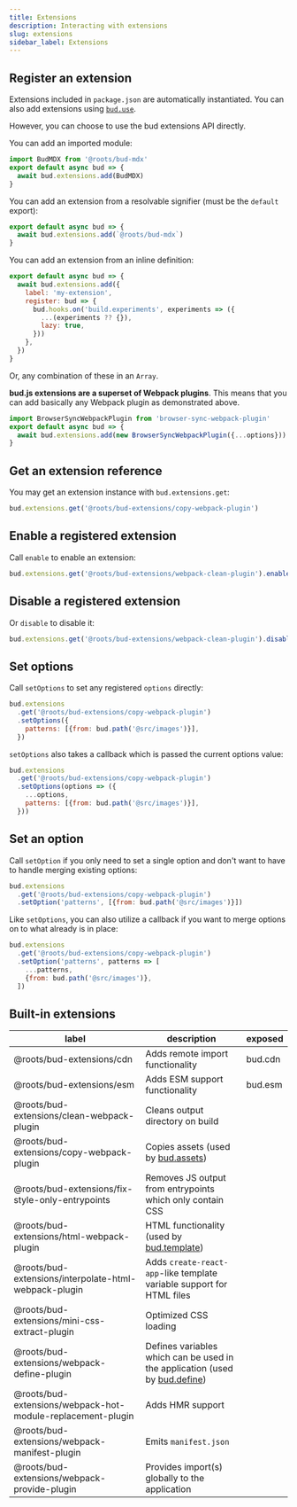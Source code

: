 ```yaml
---
title: Extensions
description: Interacting with extensions
slug: extensions
sidebar_label: Extensions
---
```



## Register an extension

Extensions included in `package.json` are automatically instantiated. You can also add extensions using [`bud.use`](/docs/bud.use).

However, you can choose to use the bud extensions API directly.

You can add an imported module:

```js title="bud.config.mjs"
import BudMDX from '@roots/bud-mdx'
export default async bud => {
  await bud.extensions.add(BudMDX)
}
```

You can add an extension from a resolvable signifier (must be the `default` export):

```js title="bud.config.mjs"
export default async bud => {
  await bud.extensions.add(`@roots/bud-mdx`)
}
```

You can add an extension from an inline definition:

```js title="bud.config.mjs"
export default async bud => {
  await bud.extensions.add({
    label: 'my-extension',
    register: bud => {
      bud.hooks.on('build.experiments', experiments => ({
        ...(experiments ?? {}),
        lazy: true,
      }))
    },
  })
}
```

Or, any combination of these in an `Array`.

**bud.js extensions are a superset of Webpack plugins**.
This means that you can add basically any Webpack plugin as demonstrated above.

```js title="bud.config.mjs"
import BrowserSyncWebpackPlugin from 'browser-sync-webpack-plugin'
export default async bud => {
  await bud.extensions.add(new BrowserSyncWebpackPlugin({...options}))
}
```

## Get an extension reference

You may get an extension instance with `bud.extensions.get`:

```js title="bud.config.mjs"
bud.extensions.get('@roots/bud-extensions/copy-webpack-plugin')
```

## Enable a registered extension

Call `enable` to enable an extension:

```js title="bud.config.mjs"
bud.extensions.get('@roots/bud-extensions/webpack-clean-plugin').enable()
```

## Disable a registered extension

Or `disable` to disable it:

```js title="bud.config.mjs"
bud.extensions.get('@roots/bud-extensions/webpack-clean-plugin').disable()
```

## Set options

Call `setOptions` to set any registered `options` directly:

```js title="bud.config.mjs"
bud.extensions
  .get('@roots/bud-extensions/copy-webpack-plugin')
  .setOptions({
    patterns: [{from: bud.path('@src/images')}],
  })
```

`setOptions` also takes a callback which is passed the current options value:

```js title="bud.config.mjs"
bud.extensions
  .get('@roots/bud-extensions/copy-webpack-plugin')
  .setOptions(options => ({
    ...options,
    patterns: [{from: bud.path('@src/images')}],
  }))
```

## Set an option

Call `setOption` if you only need to set a single option and don't want to have to handle
merging existing options:

```js title="bud.config.mjs"
bud.extensions
  .get('@roots/bud-extensions/copy-webpack-plugin')
  .setOption('patterns', [{from: bud.path('@src/images')}])
```

Like `setOptions`, you can also utilize a callback if you want to merge options on to what already is in place:

```js title="bud.config.mjs"
bud.extensions
  .get('@roots/bud-extensions/copy-webpack-plugin')
  .setOption('patterns', patterns => [
    ...patterns,
    {from: bud.path('@src/images')},
  ])
```

## Built-in extensions

| label                                                       | description                                                                                     | exposed |
| ----------------------------------------------------------- | ----------------------------------------------------------------------------------------------- | ------- |
| @roots/bud-extensions/cdn                                   | Adds remote import functionality                                                                | bud.cdn |
| @roots/bud-extensions/esm                                   | Adds ESM support functionality                                                                  | bud.esm |
| @roots/bud-extensions/clean-webpack-plugin                  | Cleans output directory on build                                                                |         |
| @roots/bud-extensions/copy-webpack-plugin                   | Copies assets (used by [bud.assets](/docs/bud.assets))                                          |         |
| @roots/bud-extensions/fix-style-only-entrypoints            | Removes JS output from entrypoints which only contain CSS                                       |         |
| @roots/bud-extensions/html-webpack-plugin                   | HTML functionality (used by [bud.template](/docs/bud.template))                                 |         |
| @roots/bud-extensions/interpolate-html-webpack-plugin       | Adds `create-react-app`-like template variable support for HTML files                           |         |
| @roots/bud-extensions/mini-css-extract-plugin               | Optimized CSS loading                                                                           |         |
| @roots/bud-extensions/webpack-define-plugin                 | Defines variables which can be used in the application (used by [bud.define](/docs/bud.define)) |         |
| @roots/bud-extensions/webpack-hot-module-replacement-plugin | Adds HMR support                                                                                |         |
| @roots/bud-extensions/webpack-manifest-plugin               | Emits `manifest.json`                                                                           |         |
| @roots/bud-extensions/webpack-provide-plugin                | Provides import(s) globally to the application                                                  |         |
